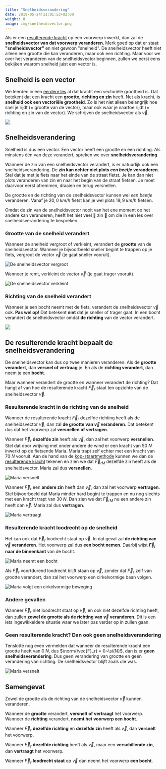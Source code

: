 ```yaml
---
title: "Snelheidsverandering"
date: 2019-05-24T11:01:53+02:00
weight: 8
image: img/snelheidsvector.png
---
```


Als er een [resulterende kracht](../resulterende_kracht) op een voorwerp
inwerkt, dan zal de **snelheidsvector van dat voorwerp veranderen**. Merk goed
op dat er staat: **"snelheidsvector"** en niet gewoon "snelheid". De
snelheidsvector heeft niet alleen een grootte die kan veranderen, maar ook een
richting. Maar voor we over het veranderen van de snelheidsvector beginnen,
zullen we eerst eens bekijken waarom snelheid juist een vector is.

## Snelheid is een vector

We leerden in een [eerdere les](../krachtvector) al dat kracht een
vectoriële grootheid is. Dat betekent dat een kracht een **grootte, richting en
zin** heeft. Net als kracht, is **snelheid ook een vectoriële grootheid**. Zo
is het niet alleen belangrijk hoe snel je rijdt <Mute>(= grootte van de
vector)</Mute>, maar ook waar je naartoe rijdt <Mute>(= richting en zin van
de vector)</Mute>. We schrijven de snelheidsvector als $\vec{v}$.

![](img/snelheidsvector.png)

## Snelheidsverandering

Snelheid is dus een vector. Een vector heeft een grootte en een richting. Als
minstens één van deze verandert, spreken we over **snelheidsverandering**.

<Expand title="En wat met de zin?">

Wanneer de zin van een snelheidsvector verandert, is er natuurlijk ook een
snelheidsverandering. De **zin kan echter niet plots _een beetje_ veranderen**.
Stel dat je met je fiets naar het einde van de straat fietst. Je kan dan niet
plots veranderen van zin en naar het begin van de straat fietsen. Je moet
daarvoor eerst afremmen, draaien en terug versnellen.

De grootte en de richting van de snelheidsvector kunnen wel _een beetje_
veranderen. Vanaf je $20{,} 0~\si{km/h}$ fietst kan je wel plots
$19{,}9~\si{km/h}$ fietsen.

Omdat de zin van de snelheidsvector nooit van het ene moment op het andere kan
veranderen, heeft het niet veel 🤡 zin 🤡 om die in een les over
snelheidsverandering te bespreken.

</Expand>

### Grootte van de snelheid verandert

Wanneer de snelheid vergroot of verkleint, verandert de **grootte** van de
snelheidsvector. Wanneer je bijvoorbeeld sneller begint te trappen op je fiets,
vergroot de vector $\vec{v}$ <Mute>(je gaat sneller vooruit)</Mute>.

![De snelheidsvector vergroot](img/snelheid_vergroot.png)

Wanneer je remt, verkleint de vector $\vec{v}$ <Mute>(je gaat trager vooruit)</Mute>.

![De snelheidsvector verkleint](img/snelheid_verkleint.png)

### Richting van de snelheid verandert

Wanneer je een bocht neemt met de fiets, verandert de snelheidsvector $\vec{v}$
ook. **Pas wel op!** Dat betekent **niet** dat je sneller of trager gaat. In
een bocht verandert de snelheidsvector omdat **de richting** van de vector
verandert.

![](img/snelheid_draait.png)

## De resulterende kracht bepaalt de snelheidsverandering

De snelheidsvector kan dus op twee manieren veranderen. Als de **grootte
verandert**, dan **versnel of vertraag** je. En als de **richting verandert**,
dan neem je een **bocht**.

Maar wanneer verandert de grootte en wanneer verandert de richting? Dat hangt
af van hoe de resulterende kracht $\vec{F}_r$ staat ten opzichte van de
snelheidsvector $\vec{v}$.

### Resulterende kracht in de richting van de snelheid

Wanneer de resulterende kracht $\vec{F}_r$ dezelfde richting heeft als de
snelheidsvector $\vec{v}$, dan zal **de grootte van $\vec{v}$ veranderen**. Dat
betekent dus dat het voorwerp zal **versnellen of vertragen**.

Wanneer $\vec{F}_r$ **dezelfde zin** heeft als $\vec{v}$, dan zal het voorwerp
**versnellen**. Stel dat door wrijving met onder andere de wind er een kracht
van $50~\si{N}$ inwerkt op de fietsende Maria. Maria trapt zelf echter met een
kracht van $70~\si{N}$ vooruit. Aan de hand van de
[kop-staartmethode](/lessen/wiskunde/vector_1/grafisch_optellen/#kop-staartmethode)
kunnen we dan de [resulterende
kracht](../resulterende_kracht#resulterende-kracht-tekenen) tekenen en zien we
dat $\vec{F}_{rM}$ dezelfde zin heeft als de snelheidsvector. Maria zal dus
**versnellen**.

![Maria versnelt](img/maria_wind_versnelt.png)

Wanneer $\vec{F}_r$ een **andere zin** heeft dan $\vec{v}$, dan zal het
voorwerp **vertragen**. Stel bijvoorbeeld dat Maria minder hard begint te
trappen en nu nog slechts met een kracht trapt van $30~\si{N}$. Dan zien we dat
$\vec{F}_{rM}$ nu een andere zin heeft dan $\vec{v}$. Maria zal dus
**vertragen**.

![Maria vertraagt](img/maria_wind_vertraagt.png)

### Resulterende kracht loodrecht op de snelheid

Het kan ook dat $\vec{F}_r$ loodrecht staat op $\vec{v}$. In dat geval zal **de
richting van $\vec{v}$ veranderen**. Het voorwerp zal dus **een bocht nemen**.
Daarbij wijst **$\vec{F}_r$ naar de binnenkant** van de bocht.

![Maria neemt een bocht](img/Fr_loodrecht_op_v.png)

Als $\vec{F}_r$ voortdurend loodrecht blijft staan op $\vec{v}$, zonder dat
$\vec{F}_r$ zelf van grootte verandert, dan zal het voorwerp een cirkelvormige
baan volgen.

![Maria volgt een cirkelvormige beweging](img/Fr_blijft_loodrecht_op_v.png)

### Andere gevallen

Wanneer $\vec{F}_r$ niet loodrecht staat op $\vec{v}$, en ook niet dezelfde
richting heeft, dan zullen **zowel de grootte als de richting van $\vec{v}$
veranderen**. Dit is een iets ingewikkeldere situatie waar we later pas verder
op in zullen gaan.

### Geen resulterende kracht? Dan ook geen snelheidsverandering

Tenslotte nog even vermelden dat wanneer de resulterende kracht een grootte
heeft van $0~\si{N}$, dus $\norm{\vec{F}_r} = 0~\si{N}$, dan is er **geen
snelheidsverandering**. Dus geen verandering van grootte en geen verandering
van richting. De snelheidsvector blijft zoals die was.

![Maria versnelt](img/maria_wind_constante_v.png)

## Samengevat

<Attention title="Snelheidsverandering">

Zowel de grootte als de richting van de snelheidsvector $\vec{v}$ kunnen veranderen.

Wanneer de **grootte** verandert, **versnelt of vertraagt** het voorwerp. Wanneer de **richting** verandert, **neemt het voorwerp een bocht**.
</Attention>

<Attention title="De resulterende kracht bepaalt de snelheidsverandering">

Wanneer $\vec{F}_r$ **dezelfde richting** en **dezelfde zin** heeft als $\vec{v}$, dan **versnelt** het voorwerp.

Wanneer $\vec{F}_r$ **dezelfde richting** heeft als $\vec{v}$, maar een **verschillende zin**, dan **vertraagt** het voorwerp.

Wanneer $\vec{F}_r$ **loodrecht staat** op $\vec{v}$ dan neemt het voorwerp **een bocht**.
</Attention>
